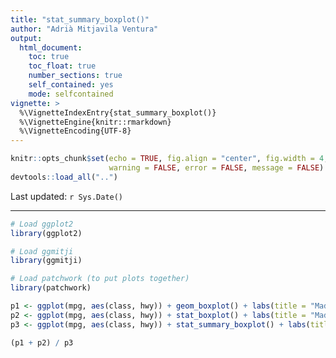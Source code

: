 ```yaml
---
title: "stat_summary_boxplot()"
author: "Adrià Mitjavila Ventura"
output:
  html_document:
    toc: true
    toc_float: true
    number_sections: true
    self_contained: yes
    mode: selfcontained
vignette: >
  %\VignetteIndexEntry{stat_summary_boxplot()}
  %\VignetteEngine{knitr::rmarkdown}
  %\VignetteEncoding{UTF-8}
---
```


```r
knitr::opts_chunk$set(echo = TRUE, fig.align = "center", fig.width = 4, fig.height = 4, 
                      warning = FALSE, error = FALSE, message = FALSE)
devtools::load_all("..")
```

Last updated: `r Sys.Date()`

***

```r
# Load ggplot2
library(ggplot2)

# Load ggmitji 
library(ggmitji)

# Load patchwork (to put plots together)
library(patchwork)
```

```r
p1 <- ggplot(mpg, aes(class, hwy)) + geom_boxplot() + labs(title = "Made with geom_boxplot")
p2 <- ggplot(mpg, aes(class, hwy)) + stat_boxplot() + labs(title = "Made with stat_boxplot")
p3 <- ggplot(mpg, aes(class, hwy)) + stat_summary_boxplot() + labs(title = "Made with stat_summry_boxplot")

(p1 + p2) / p3
```


